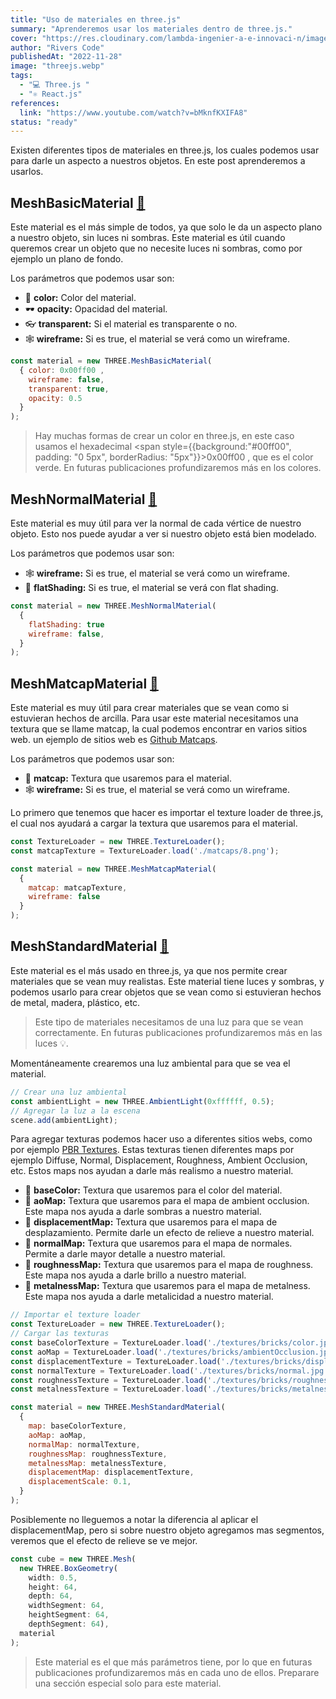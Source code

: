 ```yaml
---
title: "Uso de materiales en three.js"
summary: "Aprenderemos usar los materiales dentro de three.js."
cover: "https://res.cloudinary.com/lambda-ingenier-a-e-innovaci-n/image/upload/v1665983632/blog-Riverscode/Asincronismo-portada_dp7jbz.png"
author: "Rivers Code"
publishedAt: "2022-11-28"
image: "threejs.webp"
tags:
  - "💻 Three.js "
  - "⚛ React.js"
references:
  link: "https://www.youtube.com/watch?v=bMknfKXIFA8"
status: "ready"
---
```


Existen diferentes tipos de materiales en three.js, los cuales podemos usar para darle un aspecto a nuestros objetos. En este post aprenderemos a usarlos.

## MeshBasicMaterial [🔗](https://threejs.org/docs/#api/en/materials/MeshBasicMaterial)

Este material es el más simple de todos, ya que solo le da un aspecto plano a nuestro objeto, sin luces ni sombras. Este material es útil cuando queremos crear un objeto que no necesite luces ni sombras, como por ejemplo un plano de fondo.

Los parámetros que podemos usar son:

- 🎨 **color:** Color del material.
- 🕶 **opacity:** Opacidad del material.
- 👓 **transparent:** Si el material es transparente o no.
- 🕸 **wireframe:** Si es true, el material se verá como un wireframe.


```jsx:Scene.jsx
const material = new THREE.MeshBasicMaterial(
  { color: 0x00ff00 ,
    wireframe: false,
    transparent: true,
    opacity: 0.5
  }
);
```

> Hay muchas formas de crear un color en three.js, en este caso usamos el hexadecimal <span style={{background:"#00ff00", padding: "0 5px", borderRadius: "5px"}}>0x00ff00 </span>, que es el color verde. En futuras publicaciones profundizaremos más en los colores.

## MeshNormalMaterial [🔗](https://threejs.org/docs/#api/en/materials/MeshNormalMaterial)

Este material es muy útil para ver la normal de cada vértice de nuestro objeto. Esto nos puede ayudar a ver si nuestro objeto está bien modelado.

Los parámetros que podemos usar son:

- 🕸 **wireframe:** Si es true, el material se verá como un wireframe.
- 🎇 **flatShading:** Si es true, el material se verá con flat shading.


```jsx:Scene.jsx
const material = new THREE.MeshNormalMaterial(
  {
    flatShading: true
    wireframe: false,
  }
);
```

## MeshMatcapMaterial [🔗](https://threejs.org/docs/#api/en/materials/MeshMatcapMaterial)

Este material es muy útil para crear materiales que se vean como si estuvieran hechos de arcilla. Para usar este material necesitamos una textura que se llame matcap, la cual podemos encontrar en varios sitios web. un ejemplo de sitios web es [Github Matcaps](https://github.com/nidorx/matcaps).

Los parámetros que podemos usar son:

- 🎨 **matcap:** Textura que usaremos para el material.
- 🕸 **wireframe:** Si es true, el material se verá como un wireframe.

Lo primero que tenemos que hacer es importar el texture loader de three.js, el cual nos ayudará a cargar la textura que usaremos para el material.

```jsx:Scene.jsx
const TextureLoader = new THREE.TextureLoader();
const matcapTexture = TextureLoader.load('./matcaps/8.png');

const material = new THREE.MeshMatcapMaterial(
  {
    matcap: matcapTexture,
    wireframe: false
  }
);
```

## MeshStandardMaterial [🔗](https://threejs.org/docs/#api/en/materials/MeshStandardMaterial)

Este material es el más usado en three.js, ya que nos permite crear materiales que se vean muy realistas. Este material tiene luces y sombras, y podemos usarlo para crear objetos que se vean como si estuvieran hechos de metal, madera, plástico, etc.

> Este tipo de materiales necesitamos de una luz para que se vean correctamente. En futuras publicaciones profundizaremos más en las luces 💡.

Momentáneamente crearemos una luz ambiental para que se vea el material.

```jsx:Scene.jsx
// Crear una luz ambiental
const ambientLight = new THREE.AmbientLight(0xffffff, 0.5);
// Agregar la luz a la escena
scene.add(ambientLight);
```
Para agregar texturas podemos hacer uso a diferentes sitios webs, como por ejemplo [PBR Textures](https://3dtextures.me/). Estas texturas tienen diferentes maps por ejemplo Diffuse, Normal, Displacement, Roughness, Ambient Occlusion, etc. Estos maps nos ayudan a darle más realismo a nuestro material.

- 🏉 **baseColor:** Textura que usaremos para el color del material.
- 🏉 **aoMap:** Textura que usaremos para el mapa de ambient occlusion. Este mapa nos ayuda a darle sombras a nuestro material.
- 🏉 **displacementMap:** Textura que usaremos para el mapa de desplazamiento. Permite darle un efecto de relieve a nuestro material.
- 🏉 **normalMap:** Textura que usaremos para el mapa de normales. Permite a darle mayor detalle a nuestro material.
- 🏉 **roughnessMap:** Textura que usaremos para el mapa de roughness. Este mapa nos ayuda a darle brillo a nuestro material.
- 🏉 **metalnessMap:** Textura que usaremos para el mapa de metalness. Este mapa nos ayuda a darle metalicidad a nuestro material.

```jsx:Scene.jsx
// Importar el texture loader
const TextureLoader = new THREE.TextureLoader();
// Cargar las texturas
const baseColorTexture = TextureLoader.load('./textures/bricks/color.jpg');
const aoMap = TextureLoader.load('./textures/bricks/ambientOcclusion.jpg');
const displacementTexture = TextureLoader.load('./textures/bricks/displacement.png');
const normalTexture = TextureLoader.load('./textures/bricks/normal.jpg');
const roughnessTexture = TextureLoader.load('./textures/bricks/roughness.jpg');
const metalnessTexture = TextureLoader.load('./textures/bricks/metalness.jpg');

const material = new THREE.MeshStandardMaterial(
  {
    map: baseColorTexture,
    aoMap: aoMap,
    normalMap: normalTexture,
    roughnessMap: roughnessTexture,
    metalnessMap: metalnessTexture,
    displacementMap: displacementTexture,
    displacementScale: 0.1,
  }
);
```

Posiblemente no lleguemos a notar la diferencia al aplicar el displacementMap, pero si sobre nuestro objeto agregamos mas segmentos, veremos que el efecto de relieve se ve mejor.

```jsx:Scene.jsx
const cube = new THREE.Mesh(
  new THREE.BoxGeometry(
    width: 0.5,
    height: 64,
    depth: 64,
    widthSegment: 64,
    heightSegment: 64,
    depthSegment: 64),
  material
);
```

> Este material es el que más parámetros tiene, por lo que en futuras publicaciones profundizaremos más en cada uno de ellos. Preparare una sección especial solo para este material.



